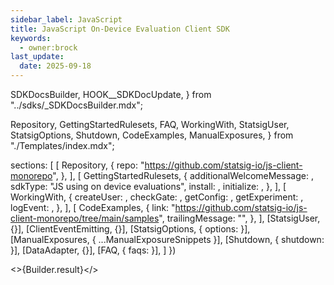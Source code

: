 ```yaml
---
sidebar_label: JavaScript
title: JavaScript On-Device Evaluation Client SDK
keywords:
  - owner:brock
last_update:
  date: 2025-09-18
---
```


  SDKDocsBuilder,
  HOOK__SDKDocUpdate,
} from "../sdks/_SDKDocsBuilder.mdx";

  Repository,
  GettingStartedRulesets,
  FAQ,
  WorkingWith,
  StatsigUser,
  StatsigOptions,
  Shutdown,
  CodeExamples,
  ManualExposures,
} from "./Templates/index.mdx";







  sections: [
    [
      Repository,
      {
        repo: "https://github.com/statsig-io/js-client-monorepo",
      },
    ],
    [
      GettingStartedRulesets,
      {
        additionalWelcomeMessage: <OnDeviceEvalProsAndCons sdkName="@statsig/js-on-device-eval-client" otherSDKName="@statsig/js-client" otherSDKLink="/client/javascript-sdk" />,
        sdkType: "JS using on device evaluations",
        install: <Install />,
        initialize: <Initialize />,
      },
    ],
    [
      WorkingWith,
      {
        createUser: <CreateUser />,
        checkGate: <CheckGate />,
        getConfig: <GetConfig />,
        getExperiment: <GetExperiment />,
        logEvent: <LogEvent />,
      },
    ],
    [
      CodeExamples,
      {
        link: "https://github.com/statsig-io/js-client-monorepo/tree/main/samples",
        trailingMessage: "",
      },
    ],
    [StatsigUser, {}],
    [ClientEventEmitting, {}],
    [StatsigOptions, { options: <Options /> }],
    [ManualExposures, { ...ManualExposureSnippets }],
    [Shutdown, { shutdown: <ShutdownSnippet /> }],
    [DataAdapter, {}],
    [FAQ, { faqs: <MoreFAQs /> }],
  ]
})


<>{Builder.result}</>

